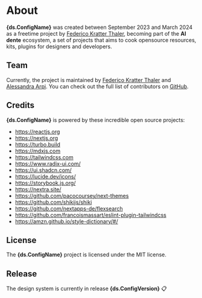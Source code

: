 
# About

**{ds.ConfigName}** was created between September 2023 and March 2024 as a freetime project by [Federico Kratter Thaler](https://www.linkedin.com/in/kkratter/), becoming part of the **Al dente** ecosystem, a set of projects that aims to cook opensource resources, kits, plugins for designers and developers.

## Team

Currently, the project is maintained by [Federico Kratter Thaler](https://www.linkedin.com/in/kkratter/)
and [Alessandra Arpi](https://www.linkedin.com/in/alessandra-arpi/). You can check out the
full list of contributors on
[GitHub](https://github.com/kkratterf/fusillo-design-system/graphs/contributors).

## Credits

**{ds.ConfigName}** is powered by these incredible open source projects:

- https://reactjs.org
- https://nextjs.org
- https://turbo.build
- https://mdxjs.com
- https://tailwindcss.com
- https://www.radix-ui.com/
- https://ui.shadcn.com/
- https://lucide.dev/icons/
- https://storybook.js.org/
- https://nextra.site/
- https://github.com/pacocoursey/next-themes
- https://github.com/shikijs/shiki
- https://github.com/nextapps-de/flexsearch
- https://github.com/francoismassart/eslint-plugin-tailwindcss
- https://amzn.github.io/style-dictionary/#/

## License

The **{ds.ConfigName}** project is licensed under the MIT license.

## Release

The design system is currently in release **{ds.ConfigVersion}** 📋
